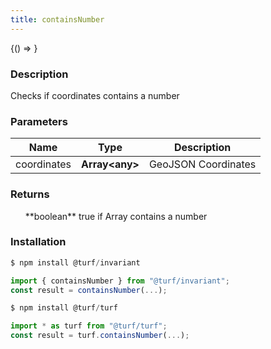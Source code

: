 ```yaml
---
title: containsNumber
---
```



<!-- Expose turf as global var for experimenting in the browser console -->

<BrowserOnly>{() => <WindowTurfGlobal turf={turf} />}</BrowserOnly>

### Description

Checks if coordinates contains a number

### Parameters

| Name        | Type             | Description         |
| ----------- | ---------------- | ------------------- |
| coordinates | **Array\<any\>** | GeoJSON Coordinates |

### Returns

<ul>
  **boolean** true if Array contains a number

</ul>

### Installation

```javascript
$ npm install @turf/invariant

import { containsNumber } from "@turf/invariant";
const result = containsNumber(...);
```

```javascript
$ npm install @turf/turf

import * as turf from "@turf/turf";
const result = turf.containsNumber(...);
```
